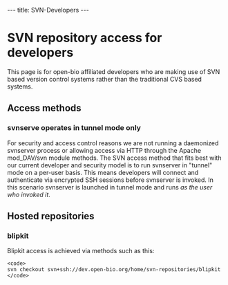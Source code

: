 ---
title: SVN-Developers
---

= SVN repository access for developers =

This page is for open-bio affiliated developers who are making use of SVN based version control systems rather than the traditional CVS based systems. 

== Access methods ==
=== svnserve operates in tunnel mode only ===
For security and access control reasons we are not running a daemonized svnserver process or allowing access via HTTP through the Apache mod_DAV/svn module methods. The SVN access method that fits best with our current developer and security model is to run svnserver in "tunnel" mode on a per-user basis. This means developers will connect and authenticate via encrypted SSH sessions before svnserver is invoked. In this scenario svnserver is launched in tunnel mode and runs <em>as the user who invoked it</em>.

== Hosted repositories ==
=== blipkit ===
Blipkit access is achieved via methods such as this:
<pre><code>
svn checkout svn+ssh://dev.open-bio.org/home/svn-repositories/blipkit
</code></pre>